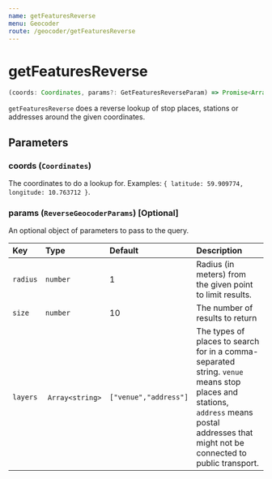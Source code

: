 ```yaml
---
name: getFeaturesReverse
menu: Geocoder
route: /geocoder/getFeaturesReverse
---
```


# getFeaturesReverse

```typescript
(coords: Coordinates, params?: GetFeaturesReverseParam) => Promise<Array<Feature>>
```

`getFeaturesReverse` does a reverse lookup of stop places, stations or addresses around the given coordinates.

## Parameters

### coords (`Coordinates`)

The coordinates to do a lookup for. Examples: `{ latitude: 59.909774, longitude: 10.763712 }`.

### params (`ReverseGeocoderParams`) [Optional]

An optional object of parameters to pass to the query.

| Key      | Type             | Default               | Description                                                                                                                                                                              |
| :------- | :--------------- | :-------------------- | :--------------------------------------------------------------------------------------------------------------------------------------------------------------------------------------- |
| `radius` | `number`         | 1                     | Radius (in meters) from the given point to limit results.                                                                                                                                |
| `size`   | `number`         | 10                    | The number of results to return                                                                                                                                                          |
| `layers` |  `Array<string>` | `["venue","address"]` | The types of places to search for in a comma-separated string. `venue` means stop places and stations, `address` means postal addresses that might not be connected to public transport. |

